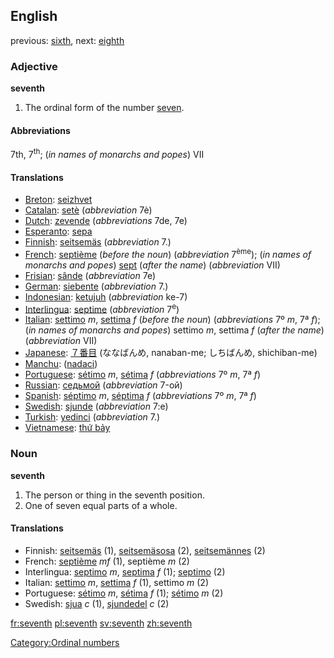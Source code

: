 ==English==
previous: [[sixth]], next: [[eighth]]

===Adjective===
'''seventh'''
# The ordinal form of the number [[seven]].

====Abbreviations====
7th, 7<sup>th</sup>; (''in names of monarchs and popes'') VII

====Translations====

*[[Breton]]: [[seizhvet]]
*[[Catalan]]: [[setè]] (''abbreviation'' 7è)
*[[Dutch]]: [[zevende]] (''abbreviations'' 7de, 7e)
*[[Esperanto]]: [[sepa]]
*[[Finnish]]: [[seitsemäs]] (''abbreviation'' 7.)
*[[French]]: [[septième]] (''before the noun'') (''abbreviation'' 7<sup>ème</sup>); (''in names of monarchs and popes'') [[sept]] (''after the name'') (''abbreviation'' VII)
*[[Frisian]]: [[sânde]] (''abbreviation'' 7e)
*[[German]]: [[siebente]] (''abbreviation'' 7.)
*[[Indonesian]]: [[ketujuh]] (''abbreviation'' ke-7)
*[[Interlingua]]: [[septime]] (''abbreviation'' 7<sup>e</sup>)
*[[Italian]]: [[settimo]] ''m'', [[settima]] ''f'' (''before the noun'') (''abbreviations'' 7º ''m'', 7ª ''f''); (''in names of monarchs and popes'') settimo ''m'', settima ''f'' (''after the name'') (''abbreviation'' VII)
*[[Japanese]]: [[７番目]] (ななばんめ, nanaban-me; しちばんめ, shichiban-me)
*[[Manchu]]: ([[nadaci]])
*[[Portuguese]]: [[sétimo]] ''m'', [[sétima]] ''f'' (''abbreviations'' 7º ''m'', 7ª ''f'')
*[[Russian]]: [[седьмой]] (''abbreviation'' 7-ой)
*[[Spanish]]: [[séptimo]] ''m'', [[séptima]] ''f'' (''abbreviations'' 7º ''m'', 7ª ''f'')
*[[Swedish]]: [[sjunde]] (''abbreviation'' 7:e)
*[[Turkish]]: [[yedinci]] (''abbreviation'' 7.)
*[[Vietnamese]]: [[thứ bảy]]

===Noun===
'''seventh'''

#The person or thing in the seventh position.
#One of seven equal parts of a whole.

====Translations====

*Finnish: [[seitsemäs]] (1), [[seitsemäsosa]] (2), [[seitsemännes]] (2)
*French: [[septième]] ''mf'' (1), septième ''m'' (2)
*Interlingua: [[septimo]] ''m'', [[septima]] ''f'' (1); [[septimo]] (2)
*Italian: [[settimo]] ''m'', [[settima]] ''f'' (1), settimo ''m'' (2)
*Portuguese: [[sétimo]] ''m'', [[sétima]] ''f'' (1); [[sétimo]] ''m'' (2)
*Swedish: [[sjua]] ''c'' (1), [[sjundedel]] ''c'' (2)

[[Category:Ordinal numbers]]

[[fr:seventh]]
[[pl:seventh]]
[[sv:seventh]]
[[zh:seventh]]